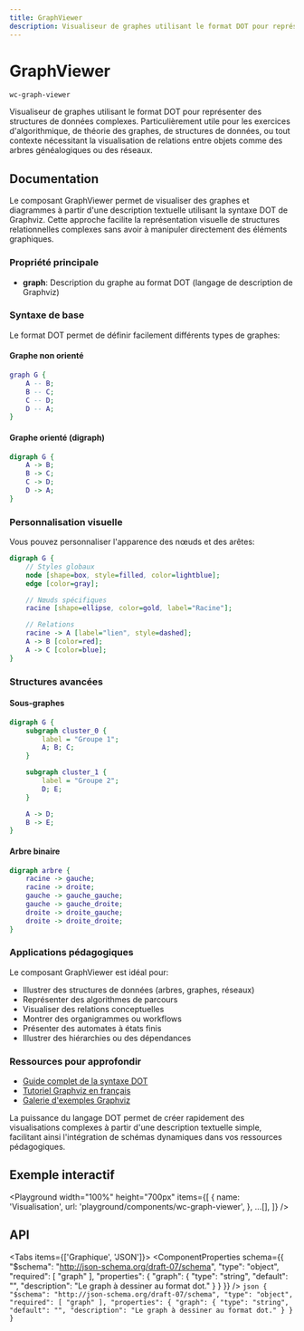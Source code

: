 ```yaml
---
title: GraphViewer
description: Visualiseur de graphes utilisant le format DOT pour représenter des structures de données complexes. Particulièrement utile pour les exercices d'algorithmique, de théorie des graphes, de structures de données, ou tout contexte nécessitant la visualisation de relations entre objets comme des arbres généalogiques ou des réseaux.
---
```



# GraphViewer

`wc-graph-viewer`

Visualiseur de graphes utilisant le format DOT pour représenter des structures de données complexes. Particulièrement utile pour les exercices d'algorithmique, de théorie des graphes, de structures de données, ou tout contexte nécessitant la visualisation de relations entre objets comme des arbres généalogiques ou des réseaux.

## Documentation

Le composant GraphViewer permet de visualiser des graphes et diagrammes à partir d'une description textuelle utilisant la syntaxe DOT de Graphviz. Cette approche facilite la représentation visuelle de structures relationnelles complexes sans avoir à manipuler directement des éléments graphiques.

### Propriété principale

- **graph**: Description du graphe au format DOT (langage de description de Graphviz)

### Syntaxe de base

Le format DOT permet de définir facilement différents types de graphes:

#### Graphe non orienté

```dot
graph G {
    A -- B;
    B -- C;
    C -- D;
    D -- A;
}
```

#### Graphe orienté (digraph)

```dot
digraph G {
    A -> B;
    B -> C;
    C -> D;
    D -> A;
}
```

### Personnalisation visuelle

Vous pouvez personnaliser l'apparence des nœuds et des arêtes:

```dot
digraph G {
    // Styles globaux
    node [shape=box, style=filled, color=lightblue];
    edge [color=gray];

    // Nœuds spécifiques
    racine [shape=ellipse, color=gold, label="Racine"];

    // Relations
    racine -> A [label="lien", style=dashed];
    A -> B [color=red];
    A -> C [color=blue];
}
```

### Structures avancées

#### Sous-graphes

```dot
digraph G {
    subgraph cluster_0 {
        label = "Groupe 1";
        A; B; C;
    }

    subgraph cluster_1 {
        label = "Groupe 2";
        D; E;
    }

    A -> D;
    B -> E;
}
```

#### Arbre binaire

```dot
digraph arbre {
    racine -> gauche;
    racine -> droite;
    gauche -> gauche_gauche;
    gauche -> gauche_droite;
    droite -> droite_gauche;
    droite -> droite_droite;
}
```

### Applications pédagogiques

Le composant GraphViewer est idéal pour:

- Illustrer des structures de données (arbres, graphes, réseaux)
- Représenter des algorithmes de parcours
- Visualiser des relations conceptuelles
- Montrer des organigrammes ou workflows
- Présenter des automates à états finis
- Illustrer des hiérarchies ou des dépendances

### Ressources pour approfondir

- [Guide complet de la syntaxe DOT](https://graphviz.org/doc/info/lang.html)
- [Tutoriel Graphviz en français](https://cyberzoide.developpez.com/graphviz/)
- [Galerie d'exemples Graphviz](https://graphviz.org/gallery/)

La puissance du langage DOT permet de créer rapidement des visualisations complexes à partir d'une description textuelle simple, facilitant ainsi l'intégration de schémas dynamiques dans vos ressources pédagogiques.

## Exemple interactif

<Playground
  width="100%"
  height="700px"
  items={[
    {
      name: 'Visualisation',
      url: 'playground/components/wc-graph-viewer',
    },
    ...[],
  ]}
/>

## API

<Tabs items={['Graphique', 'JSON']}>
  <Tab>
    <ComponentProperties schema={{
  "$schema": "http://json-schema.org/draft-07/schema",
  "type": "object",
  "required": [
    "graph"
  ],
  "properties": {
    "graph": {
      "type": "string",
      "default": "",
      "description": "Le graph à dessiner au format dot."
    }
  }
}} />
  </Tab>
  <Tab>
    ```json
    {
  "$schema": "http://json-schema.org/draft-07/schema",
  "type": "object",
  "required": [
    "graph"
  ],
  "properties": {
    "graph": {
      "type": "string",
      "default": "",
      "description": "Le graph à dessiner au format dot."
    }
  }
}
    ```
  </Tab>
</Tabs>

